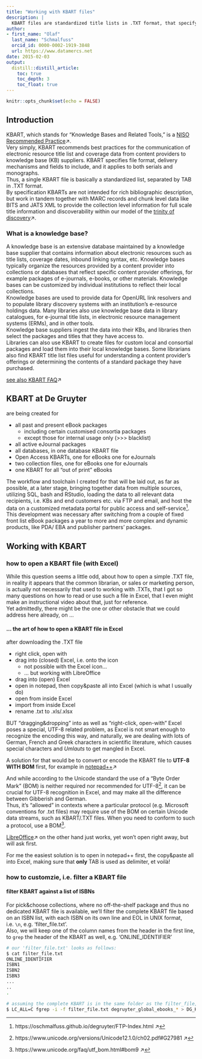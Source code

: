 ```yaml
---
title: "Working with KBART files"
description: |
  KBART files are standardized title lists in .TXT format, that specify electronic collections. This is to provide a short overview on what to expect from this metadata format and how to work with it as publisher or librarian.
author:
- first_name: "Olaf"
  last_name: "Schmalfuss"
  orcid_id: 0000-0002-1919-3848
  url: https://www.datamercs.net
date: 2015-02-03
output:
  distill::distill_article:
    toc: true
    toc_depth: 3
    toc_float: true
---
```



```r
knitr::opts_chunk$set(echo = FALSE)
```

## Introduction
KBART, which stands for “Knowledge Bases and Related Tools,” is a [NISO Recommended Practice](https://www.niso.org/standards-committees/kbart)↗.  
Very simply, KBART recommends best practices for the communication of electronic resource title list and coverage data from content providers to knowledge base (KB) suppliers. KBART specifies file format, delivery mechanisms and fields to include, and it applies to both serials and monographs.  
Thus, a single KBART file is basically a standardized list, separated by TAB in .TXT format.  
By specification KBARTs are not intended for rich bibliographic description, but work in tandem together with MARC records and chunk level data like BITS and JATS XML to provide the collection level information for full scale title information and discoverability within our model of the [trinity of discovery](https://www.datamercs.net/posts/welcome/)↗.  

### What is a knowledge base?
A knowledge base is an extensive database maintained by a knowledge base supplier that contains information about electronic resources such as title lists, coverage dates, inbound linking syntax, etc. Knowledge bases typically organize the resources provided by a content provider into collections or databases that reflect specific content provider offerings, for example packages of e-journals, e-books, or other materials. Knowledge bases can be customized by individual institutions to reflect their local collections.  
Knowledge bases are used to provide data for OpenURL link resolvers and to populate library discovery systems with an institution’s e-resource holdings data. Many libraries also use knowledge base data in library catalogues, for e-journal title lists, in electronic resource management systems (ERMs), and in other tools.  
Knowledge base suppliers ingest the data into their KBs, and libraries then select the packages and titles that they have access to.  
Libraries can also use KBART to create files for custom local and consortial packages and load them into their local knowledge bases. Some librarians also find KBART title list files useful for understanding a content provider’s offerings or determining the contents of a standard package they have purchased.

[see also KBART FAQ](https://www.niso.org/standards-committees/kbart/kbart-frequently-asked-questions)↗  

## KBART at De Gruyter

are being created for

* all past and present eBook packages
  + including certain customised consortia packages
  + except those for internal usage only (>>> blacklist)
* all active eJournal packages
* all databases, in one database KBART file
* Open Access KBARTs, one for eBooks one for eJournals
* two collection files, one for eBooks one for eJournals
* one KBART for all "out of print" eBooks

The workflow and toolchain I created for that will be laid out, as far as possible, at a later stage, bringing together data from multiple sources, utilizing SQL, bash and RStudio, loading the data to all relevant data recipients, i.e. KBs and end customers etc. via FTP and email, and host the data on a customized metadata portal for public access and self-service^[https://oschmalfuss.github.io/degruyter/FTP-Index.html ↗].  
This development was necessary after switching from a couple of fixed front list eBook packages a year to more and more complex and dynamic products, like PDA/ EBA and publisher partners' packages.

## Working with KBART

### how to open a KBART file (with Excel)

While this question seems a little odd, about how to open a simple .TXT file, in reality it appears that the common librarian, or sales or marketing person, is actually not necessarily that used to working with .TXTs, that I got so many questions on how to read or use such a file in Excel, that I even might make an instructional video about that, just for reference.  
Yet admittedly, there might be the one or other obstacle that we could address here already, on ...

#### ... the art of how to open a KBART file in Excel

after downloading the .TXT file

* right click, open with
* drag into (closed) Excel, i.e. onto the icon
  + not possible with the Excel icon...
  + ... but working with LibreOffice
* drag into (open) Excel 
* open in notepad, then copy&paste all into Excel (which is what I usually do)
* open from inside Excel
* import from inside Excel
* rename .txt to .xls/.xlsx

BUT “dragging&dropping” into as well as “right-click, open-with” Excel poses a special, UTF-8 related problem, as Excel is not smart enough to recognize the encoding this way, and naturally, we are dealing with lots of German, French and Greek characters in scientific literature, which causes special characters and *Umlauts* to get mangled in Excel.  
  
A solution for that would be to convert or encode the KBART file to **UTF-8 WITH BOM** first, for example in [notepad++](https://notepad-plus-plus.org/)↗  

And while according to the Unicode standard the use of a “Byte Order Mark” (BOM) is neither required nor recommended for UTF-8^[https://www.unicode.org/versions/Unicode12.1.0/ch02.pdf#G27981 ↗], it can be crucial for UTF-8 recognition in Excel, and may make all the difference between Gibberish and German.  
Thus, it’s “allowed” in contexts where a particular protocol (e.g. Microsoft conventions for .txt files) may require use of the BOM on certain Unicode data streams, such as KBART/.TXT files. When you need to conform to such a protocol, use a BOM^[https://www.unicode.org/faq/utf_bom.html#bom9 ↗].

[LibreOffice](https://www.libreoffice.org/)↗ on the other hand just works, yet won’t open right away, but will ask first.

For me the easiest solution is to open in notepad++ first, the copy&paste all into Excel, making sure that **only** TAB is used as delimiter, et voilà!

### how to customzie, i.e. filter a KBART file

#### filter KBART against a list of ISBNs

For pick&choose collections, where no off-the-shelf package and thus no dedicated KBART file is available, we'll filter the complete KBART file based on an ISBN list, with each ISBN on its own line and EOL in UNIX format, i.e. `\n`, e.g. 'filter_file.txt'.  
Also, we will keep one of the column names from the header in the first line, to `grep` the header of the KBART as well, e.g. 'ONLINE_IDENTIFIER'

```bash
# our 'filter_file.txt' looks as follows:
$ cat filter_file.txt
ONLINE_IDENTIFIER
ISBN1
ISBN2
ISBN3
...
..
.

# assuming the complete KBART is in the same folder as the filter_file, we'll use 'LC_ALL=C fgrep' for faster execution:
$ LC_ALL=C fgrep -i -f filter_file.txt degruyter_global_ebooks_* > DG_KBART_$(date +%F).txt

```

